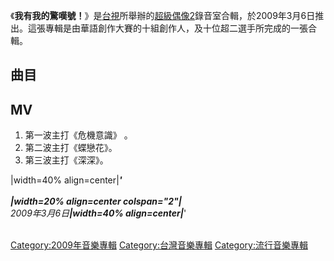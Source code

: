 {{expand|time=2010-04-09T04:35:34+00:00}}
{{grammar|time=2010-04-09T04:35:34+00:00}}
{{Infobox Album  
| Name		= 我有我的驚嘆號！
| Type		= 合輯
| Artist        = [[超級偶像_(第二屆)|超級偶像2]] 
| Cover		= 超級偶像2_我有我的驚嘆號！.jpg
| Released      = 2009年3月6日
| Recorded	= 
| Genre		= [[流行音樂|流行音樂]] 
| Length	= 41:00
| Label		= [[擎天娛樂|擎天娛樂]]
| Producer	= 
| Last album	= 
| This album	= 我有我的驚嘆號！（2003）
| Next album	= 
}}
《'''我有我的驚嘆號！'''》是[[台灣電視公司|台視]]所舉辦的[[超級偶像_(第二屆)|超級偶像2]]錄音室合輯，於2009年3月6日推出。這張專輯是由華語創作大賽的十組創作人，及十位超二選手所完成的一張合輯。


==曲目==
{{tracklist
| collapsed       = 
| headline        = 
| extra_column    = 演唱
| total_length    = 
| all_lyrics      = 
| all_writing     = 
| all_arranger = 
| all_music       =

| title1          =危機意識
| note1           = 
| writer1         =
| lyrics1         =田家豪
| music1          =田家豪
| arranger1       =
| extra1          =[[艾成|艾成]]
| length1         = 

| title2          =蝶戀花
| note2           = 
| writer2         = 
| lyrics2         =林冠宏
| music2          =林冠宏
| arranger2       =
| extra2          =[[符瓊音|符瓊音]]
| length2         = 

| title3          =深深
| note3           =
| writer3         = 
| lyrics3         =王學謙
| music3          =王學謙
| arranger3       =
| extra3          =[[林吟蔚|林吟蔚]]
| length3         = 

| title4          =我在這裡
| note4           = 
| writer4         = 
| lyrics4         =陳胤百
| music4          =陳胤百
| arranger4       =
| extra4          =[[謝俊奇|謝俊奇]]
| length4         = 

| title5          =單數
| note5           = 
| writer5         = 
| lyrics5         =王世菁
| music5          =王世菁
| arranger5       =
| extra5          =[[Babyface|Babyface]]
| length5         = 

| title6          =玻璃鞋
| note6           =
| writer6         = 
| lyrics6         =胡湘翎
| music6          =胡湘翎
| arranger6       =
| extra6          =[[陳怡文|陳怡文]]
| length6         = 

| title7          =愛してる
| note7           =
| writer7         = 
| lyrics7         =吳靜慧
| music7          =吳靜慧
| arranger7       =
| extra7          =[[鐘天慧|鐘天慧]] , [[艾成|艾成]]
| length7         = 

| title8          =贖，聖
| note8           = 
| writer8         = 
| lyrics8         =楊偉立
| music8          =楊偉立
| arranger8       =
| extra8          =[[李鈺卿|李鈺卿]]
| length8         = 

| title9          =馬多拉
| note9           = 
| writer9         = 
| lyrics9         =張鈞政
| music9          =張鈞政
| arranger9       =
| extra9          =[[曾威豪|曾威豪]]
| length9         =

| title10          =凌晨三點
| note10           =
| writer10         = 
| lyrics10         =陳嘉瑀
| music10          =陳嘉瑀
| arranger10       =
| extra10          =[[張綺倫|張綺倫]]
| length10         = 

}}

==MV==
# 第一波主打《危機意識》 。<br>
# 第二波主打《蝶戀花》。<br>
# 第三波主打《深深》。

{{start box}}
|width=40% align=center|''''''<br><br>
|width=20% align=center colspan="2"|''''''<br>'''2009年3月6日'''
|width=40% align=center|''''''<br><br>
{{end box}}


[[Category:2009年音樂專輯|Category:2009年音樂專輯]]
[[Category:台灣音樂專輯|Category:台灣音樂專輯]]
[[Category:流行音樂專輯|Category:流行音樂專輯]]